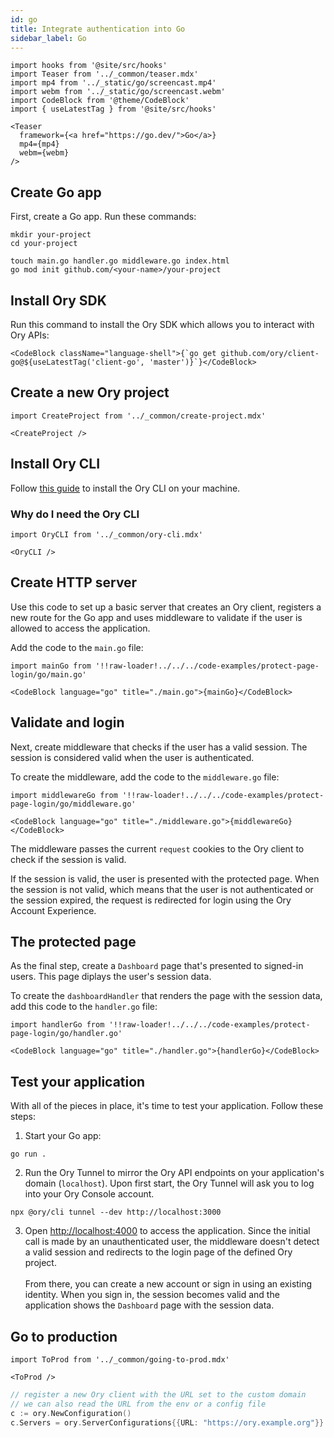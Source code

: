 ```yaml
---
id: go
title: Integrate authentication into Go
sidebar_label: Go
---
```


```mdx-code-block
import hooks from '@site/src/hooks'
import Teaser from '../_common/teaser.mdx'
import mp4 from '../_static/go/screencast.mp4'
import webm from '../_static/go/screencast.webm'
import CodeBlock from '@theme/CodeBlock'
import { useLatestTag } from '@site/src/hooks'

<Teaser
  framework={<a href="https://go.dev/">Go</a>}
  mp4={mp4}
  webm={webm}
/>
```

## Create Go app

First, create a Go app. Run these commands:

```shell
mkdir your-project
cd your-project

touch main.go handler.go middleware.go index.html
go mod init github.com/<your-name>/your-project
```

## Install Ory SDK

Run this command to install the Ory SDK which allows you to interact with Ory APIs:

```mdx-code-block
<CodeBlock className="language-shell">{`go get github.com/ory/client-go@${useLatestTag('client-go', 'master')}`}</CodeBlock>
```

## Create a new Ory project

```mdx-code-block
import CreateProject from '../_common/create-project.mdx'

<CreateProject />
```

## Install Ory CLI

Follow [this guide](../../guides/cli/01_installation.mdx) to install the Ory CLI on your machine.

### Why do I need the Ory CLI

```mdx-code-block
import OryCLI from '../_common/ory-cli.mdx'

<OryCLI />
```

## Create HTTP server

Use this code to set up a basic server that creates an Ory client, registers a new route for the Go app and uses middleware to
validate if the user is allowed to access the application.

Add the code to the `main.go` file:

```mdx-code-block
import mainGo from '!!raw-loader!../../../code-examples/protect-page-login/go/main.go'

<CodeBlock language="go" title="./main.go">{mainGo}</CodeBlock>
```

## Validate and login

Next, create middleware that checks if the user has a valid session. The session is considered valid when the user is
authenticated.

To create the middleware, add the code to the `middleware.go` file:

```mdx-code-block
import middlewareGo from '!!raw-loader!../../../code-examples/protect-page-login/go/middleware.go'

<CodeBlock language="go" title="./middleware.go">{middlewareGo}</CodeBlock>
```

The middleware passes the current `request` cookies to the Ory client to check if the session is valid.

If the session is valid, the user is presented with the protected page. When the session is not valid, which means that the user
is not authenticated or the session expired, the request is redirected for login using the Ory Account Experience.

## The protected page

As the final step, create a `Dashboard` page that's presented to signed-in users. This page diplays the user's session data.

To create the `dashboardHandler` that renders the page with the session data, add this code to the `handler.go` file:

```mdx-code-block
import handlerGo from '!!raw-loader!../../../code-examples/protect-page-login/go/handler.go'

<CodeBlock language="go" title="./handler.go">{handlerGo}</CodeBlock>
```

## Test your application

With all of the pieces in place, it's time to test your application. Follow these steps:

1. Start your Go app:

```shell
go run .
```

2. Run the Ory Tunnel to mirror the Ory API endpoints on your application's domain (`localhost`). Upon first start, the Ory Tunnel
   will ask you to log into your Ory Console account.

```shell
npx @ory/cli tunnel --dev http://localhost:3000
```

3. Open [http://localhost:4000](http://localhost:4000) to access the application. Since the initial call is made by an
   unauthenticated user, the middleware doesn't detect a valid session and redirects to the login page of the defined Ory project.
   <br /> <br /> From there, you can create a new account or sign in using an existing identity. When you sign in, the session
   becomes valid and the application shows the `Dashboard` page with the session data.

## Go to production

```mdx-code-block
import ToProd from '../_common/going-to-prod.mdx'

<ToProd />
```

```go
// register a new Ory client with the URL set to the custom domain
// we can also read the URL from the env or a config file
c := ory.NewConfiguration()
c.Servers = ory.ServerConfigurations{{URL: "https://ory.example.org"}}
```
